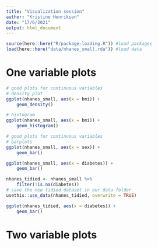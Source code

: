 ```yaml
---
title: "Visualization session"
author: "Kristine Henriksen"
date: "17/6/2021"
output: html_document
---
```

```r
source(here::here("R/package-loading.R")) #load packages
load(here::here("data/nhanes_small.rda")) #load data
```

# One variable plots

```r
# good plots for continuous variables
# density plot
ggplot(nhanes_small, aes(x = bmi)) +
    geom_density()

# histogram
ggplot(nhanes_small, aes(x = bmi)) +
    geom_histogram()


```

```r
# good plots for continuous variables
# barplots
ggplot(nhanes_small, aes(x = sex)) + 
    geom_bar()

ggplot(nhanes_small, aes(x = diabetes)) +
    geom_bar()

```

```r
nhanes_tidied <- nhanes_small %>% 
    filter(!is.na(diabetes))
# save the new tidied dataset in our data folder
usethis::use_data(nhanes_tidied, overwrite = TRUE)

ggplot(nhanes_tidied, aes(x = diabetes)) +
    geom_bar()

```

# Two variable plots

```r

```

